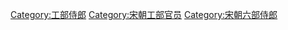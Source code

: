 [[Category:工部侍郎|Category:工部侍郎]]
[[Category:宋朝工部官员|Category:宋朝工部官员]]
[[Category:宋朝六部侍郎|Category:宋朝六部侍郎]]